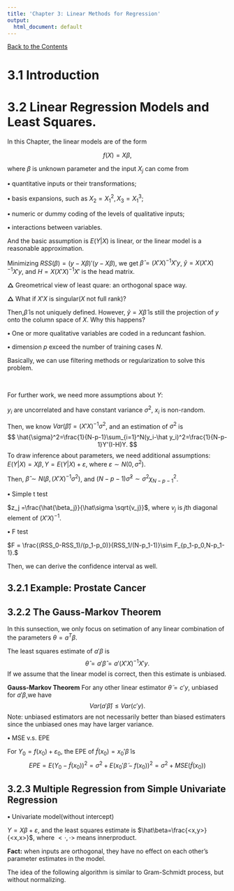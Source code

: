 ```yaml
---
title: 'Chapter 3: Linear Methods for Regression'
output:
  html_document: default
---
```


[Back to the Contents](Contents.html)

# 3.1 Introduction

# 3.2 Linear Regression Models and Least Squares.

In this Chapter, the linear models are of the form

$$f(X)=X\beta,$$

where $\beta$ is unknown parameter and the input $X_j$ can come from

**$\bullet$** quantitative inputs or their transformations;

**$\bullet$** basis expansions, such as $X_2 = X_1^2,X_3=X_1^3$;

**$\bullet$** numeric or dummy coding of the levels of qualitative inputs;

**$\bullet$** interactions between variables.

And the basic assumption is $E(Y|X)$ is linear, or the linear model is a reasonable approximation.

Minimizing $RSS(\beta)=(y-X\beta)'(y-X\beta)$, we get $\hat\beta=(X'X)^{-1}X'y$, $\hat y=X(X'X)^{-1}X'y$, and $H=X(X'X)^{-1}X'$ is the head matrix.

**$\triangle$** Greometrical view of least quare: an orthogonal space way.

**$\triangle$** What if $X'X$ is singular($X$ not full rank)?

Then,$\hat\beta$ is not uniquely defined. However, $\hat y=X\hat\beta$ is still the projection of $y$ onto the column space of $X$. Why this happens?

**$\bullet$** One or more qualitative variables are coded in a reduncant fashion.

**$\bullet$** dimension $p$ exceed the number of training cases $N$.

Basically, we can use filtering methods or regularization to solve this problem.

&nbsp;

For further work, we need more assumptions about $Y$:

$y_i$ are uncorrelated and have constant variance $\sigma^2$, $x_i$ is non-random.

Then, we know $Var(\hat\beta)=(X'X)^{-1}\sigma^2$, and an estimation of $\sigma^2$ is
$$
\hat{\sigma}^2=\frac{1}{N-p-1}\sum_{i=1}^N(y_i-\hat y_i)^2=\frac{1}{N-p-1}Y'(I-H)Y.
$$
To draw inference about parameters, we need additional assumptions:
$E(Y|X)=X\beta,Y=E(Y|X)+\varepsilon$, where $\varepsilon\sim N(0,\sigma^2)$.

Then, $\hat\beta\sim N(\beta,(X'X)^{-1}\sigma^2)$, and $(N-p-1)\hat\sigma^2\sim \sigma^2\chi^2_{N-p-1}$.

**$\bullet$** Simple t test

$z_j =\frac{\hat{\beta_j}}{\hat\sigma \sqrt{v_j}}$, where $v_j$ is $j$th diagonal element of $(X'X)^{-1}$.

**$\bullet$** F test

$F = \frac{(RSS_0-RSS_1)/(p_1-p_0)}{RSS_1/(N-p_1-1)}\sim F_{p_1-p_0,N-p_1-1}.$

Then, we can derive the confidence interval as well.

## 3.2.1 Example: Prostate Cancer

## 3.2.2 The Gauss-Markov Theorem

In this sunsection, we only focus on setimation of any linear combination of the parameters $\theta=a^T\beta$.

The least squares estimate of $a'\beta$ is 
$$\hat\theta=a'\hat\beta=a'(X'X)^{-1}X'y.$$
If we assume that the linear model is correct, then this estimate is unbiased.

**Gauss-Markov Theorem** For any other linear estimator $\tilde\theta=c'y$, unbiased for $a'\beta$,we have
$$
Var(a'\hat\beta)\leqslant Var(c'y).
$$
Note: unbiased estimators are not necessarily better than biased estimaters since the unbiased ones may have larger variance.

**$\bullet$** MSE v.s. EPE

For $Y_0=f(x_0)+\varepsilon_0$, the EPE of $\tilde f(x_0)=x_0'\tilde\beta$ is
$$
EPE=E(Y_0-\tilde{f}(x_0))^2=\sigma^2+E(x_0'\tilde\beta-f(x_0))^2=\sigma^2+MSE(\tilde f(x_0))
$$

## 3.2.3 Multiple Regression from Simple Univariate Regression

**$\bullet$** Univariate model(without intercept)

$Y=X\beta+\varepsilon$, and the least squares estimate is $\hat\beta=\frac{<x,y>}{<x,x>}$, where $<\cdot,\cdot>$ means innerproduct.

**Fact:** when inputs are orthogonal, they have no effect on each other's parameter estimates in the model.

The idea of the following algorithm is similar to Gram-Schmidt process, but without normalizing.


